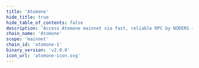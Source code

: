 ```yaml
---
title: 'Atomone'
hide_title: true
hide_table_of_contents: false
description: 'Access Atomone mainnet via fast, reliable RPC by NODERS — no limits, Omnichain-ready, and built for scalable Web3'
chain_name: 'Atomone'
scope: 'mainnet'
chain_id: 'atomone-1'
binary_version: 'v2.0.0'
icon_url: 'atomone-icon.svg'
---
```



<ChainLayout>
  <ChainHero
    name="Atomone"
    iconUrl="img/atomone-icon.svg"
    bgColor="#2c2a4b"
    scope="mainnet"
    chainId="atomone-1"
    nodeVersion="v2.0.0"
    token="ATONE"
    stakeUrl="https://wallet.keplr.app/?modal=staking&chain=atomone-1&validator_address=atonevaloper1f2r68y2htcmp4rfe2wfn9f3nvzh9xsq9y0vdyz&step_id=3&action_id=stake"
    restakeUrl="https://restake.app/atomone/atonevaloper1f2r68y2htcmp4rfe2wfn9f3nvzh9xsq9y0vdyz"
    websiteUrl=""
    githubUrl="https://github.com/atomone-hub/atomone"
    xUrl="https://x.com/_atomone"
    discordUrl="https://discord.gg/FEgcVkNYBA"
  />

  <ProductLinks
    appUrl=""
    appImageUrl="img/products/"
    explorerUrl=""
    explorerImageUrl="img/products/atomone-exp.png"
    faucetUrl="https://faucet.noders.services/atomone"
  />

  <ToolsGrid
    chainName="atomone"
    scope="mainnet"
    showInstall={true}
    showUpgrade={true}
    showGenesis={true}
    showCli={true}
    showEndpoints={true}
    showStateSync={true}
    showSnapshot={true}
    showLivePeers={true}
    showSeed={true}
    showAddressBook={true}
    showExplorersList={true}
    showPublicEndpoints={false}
    showUsefulTools={true}
    showUpgradeWatcher={false}
  />

</ChainLayout>
